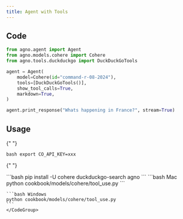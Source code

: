 ```yaml
---
title: Agent with Tools
---
```


## Code

```python cookbook/models/cohere/tool_use.py
from agno.agent import Agent
from agno.models.cohere import Cohere
from agno.tools.duckduckgo import DuckDuckGoTools

agent = Agent(
    model=Cohere(id="command-r-08-2024"),
    tools=[DuckDuckGoTools()],
    show_tool_calls=True,
    markdown=True,
)

agent.print_response("Whats happening in France?", stream=True)
```

## Usage

<Steps>
  <Snippet file="create-venv-step.mdx" />

{" "}

<Step title="Set your API key">```bash export CO_API_KEY=xxx ```</Step>

{" "}

<Step title="Install libraries">
  ```bash pip install -U cohere duckduckgo-search agno ```
</Step>

  <Step title="Run Agent">
    <CodeGroup>
    ```bash Mac
    python cookbook/models/cohere/tool_use.py
    ```

    ```bash Windows
    python cookbook/models/cohere/tool_use.py
    ```
    </CodeGroup>

  </Step>
</Steps>
